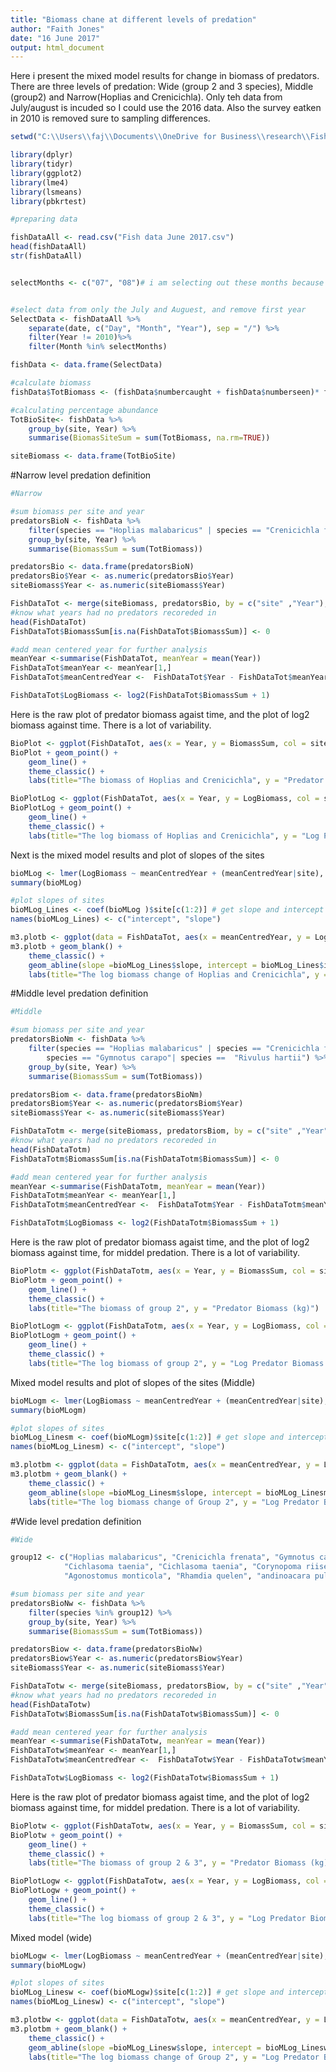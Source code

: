---
title: "Biomass chane at different levels of predation"
author: "Faith Jones"
date: "16 June 2017"
output: html_document
---

Here i present the mixed model results for change in biomass of predators. There
are three levels of predation: Wide (group 2 and 3 species), Middle (group2) and 
Narrow(Hoplias and Crenicichla). Only teh data from July/august is incuded so I 
could use the 2016 data. Also the survey eatken in 2010 is removed sure to sampling 
differences. 

```{r, include=FALSE}
setwd("C:\\Users\\faj\\Documents\\OneDrive for Business\\research\\FishPredation\\Data")

library(dplyr)
library(tidyr)
library(ggplot2)
library(lme4)
library(lsmeans)
library(pbkrtest)

#preparing data 

fishDataAll <- read.csv("Fish data June 2017.csv")
head(fishDataAll)
str(fishDataAll)


selectMonths <- c("07", "08")# i am selecting out these months because then i can use the last timepoint 


#select data from only the July and Auguest, and remove first year 
SelectData <- fishDataAll %>% 
	separate(date, c("Day", "Month", "Year"), sep = "/") %>%
	filter(Year != 2010)%>%
	filter(Month %in% selectMonths)

fishData <- data.frame(SelectData)

#calculate biomass
fishData$TotBiomass <- (fishData$numbercaught + fishData$numberseen)* fishData$weight

#calculating percentage abundance
TotBioSite<- fishData %>% 
	group_by(site, Year) %>%
	summarise(BiomasSiteSum = sum(TotBiomass, na.rm=TRUE))

siteBiomass <- data.frame(TotBioSite)

```

#Narrow level predation definition 

```{r, include=FALSE}
#Narrow

#sum biomass per site and year
predatorsBioN <- fishData %>% 
	filter(species == "Hoplias malabaricus" | species == "Crenicichla frenata") %>%
	group_by(site, Year) %>%
	summarise(BiomassSum = sum(TotBiomass))

predatorsBio <- data.frame(predatorsBioN)
predatorsBio$Year <- as.numeric(predatorsBio$Year)
siteBiomass$Year <- as.numeric(siteBiomass$Year)

FishDataTot <- merge(siteBiomass, predatorsBio, by = c("site" ,"Year"),all=TRUE) # this makes sure i 
#know what years had no predators recoreded in 
head(FishDataTot)
FishDataTot$BiomassSum[is.na(FishDataTot$BiomassSum)] <- 0

#add mean centered year for further analysis
meanYear <-summarise(FishDataTot, meanYear = mean(Year)) 
FishDataTot$meanYear <- meanYear[1,]
FishDataTot$meanCentredYear <-  FishDataTot$Year - FishDataTot$meanYear	

FishDataTot$LogBiomass <- log2(FishDataTot$BiomassSum + 1)

```

Here is the raw plot of predator biomass agaist time, and the plot of log2 biomass
against time. There is a lot of variability.
```{r}
BioPlot <- ggplot(FishDataTot, aes(x = Year, y = BiomassSum, col = site, group = site))
BioPlot + geom_point() +
	geom_line() +
	theme_classic() +
	labs(title="The biomass of Hoplias and Crenicichla", y = "Predator Biomass (kg)")

BioPlotLog <- ggplot(FishDataTot, aes(x = Year, y = LogBiomass, col = site, group = site))
BioPlotLog + geom_point() +
	geom_line() +
	theme_classic() +
	labs(title="The log biomass of Hoplias and Crenicichla", y = "Log Predator Biomass (kg)")

```

Next is the mixed model results and plot of slopes of the sites
```{r}
bioMLog <- lmer(LogBiomass ~ meanCentredYear + (meanCentredYear|site), data = FishDataTot)
summary(bioMLog)

#plot slopes of sites
bioMLog_Lines <- coef(bioMLog )$site[c(1:2)] # get slope and intercept of each line in model 3
names(bioMLog_Lines) <- c("intercept", "slope")

m3.plotb <- ggplot(data = FishDataTot, aes(x = meanCentredYear, y = LogBiomass)) # plot of model with varying intercept but not slope, but only main slope shown
m3.plotb + geom_blank() + 
	theme_classic() + 
	geom_abline(slope =bioMLog_Lines$slope, intercept = bioMLog_Lines$intercept) +
	labs(title="The log biomass change of Hoplias and Crenicichla", y = "Log Predator Biomass (kg)")

```

#Middle level predation definition 

```{r, include=FALSE}
#Middle

#sum biomass per site and year
predatorsBioNm <- fishData %>% 
	filter(species == "Hoplias malabaricus" | species == "Crenicichla frenata" | 
		species == "Gymnotus carapo"| species ==  "Rivulus hartii") %>%
	group_by(site, Year) %>%
	summarise(BiomassSum = sum(TotBiomass))

predatorsBiom <- data.frame(predatorsBioNm)
predatorsBiom$Year <- as.numeric(predatorsBiom$Year)
siteBiomass$Year <- as.numeric(siteBiomass$Year)

FishDataTotm <- merge(siteBiomass, predatorsBiom, by = c("site" ,"Year"),all=TRUE) # this makes sure i 
#know what years had no predators recoreded in 
head(FishDataTotm)
FishDataTotm$BiomassSum[is.na(FishDataTotm$BiomassSum)] <- 0

#add mean centered year for further analysis
meanYear <-summarise(FishDataTotm, meanYear = mean(Year)) 
FishDataTotm$meanYear <- meanYear[1,]
FishDataTotm$meanCentredYear <-  FishDataTotm$Year - FishDataTotm$meanYear	

FishDataTotm$LogBiomass <- log2(FishDataTotm$BiomassSum + 1)
```

Here is the raw plot of predator biomass agaist time, and the plot of log2 biomass
against time, for middel predation. There is a lot of variability.
```{r}
BioPlotm <- ggplot(FishDataTotm, aes(x = Year, y = BiomassSum, col = site, group = site))
BioPlotm + geom_point() +
	geom_line() +
	theme_classic() +
	labs(title="The biomass of group 2", y = "Predator Biomass (kg)")

BioPlotLogm <- ggplot(FishDataTotm, aes(x = Year, y = LogBiomass, col = site))
BioPlotLogm + geom_point() +
	geom_line() +
	theme_classic() +
	labs(title="The log biomass of group 2", y = "Log Predator Biomass (kg)")

```


Mixed model results and plot of slopes of the sites (Middle)
```{r}
bioMLogm <- lmer(LogBiomass ~ meanCentredYear + (meanCentredYear|site), data = FishDataTotm)
summary(bioMLogm)

#plot slopes of sites
bioMLog_Linesm <- coef(bioMLogm)$site[c(1:2)] # get slope and intercept of each line in model 3
names(bioMLog_Linesm) <- c("intercept", "slope")

m3.plotbm <- ggplot(data = FishDataTotm, aes(x = meanCentredYear, y = LogBiomass)) # plot of model with varying intercept but not slope, but only main slope shown
m3.plotbm + geom_blank() + 
	theme_classic() + 
	geom_abline(slope =bioMLog_Linesm$slope, intercept = bioMLog_Linesm$intercept) +
	labs(title="The log biomass change of Group 2", y = "Log Predator Biomass (kg)")

```

#Wide level predation definition 

```{r, include=FALSE}
#Wide

group12 <- c("Hoplias malabaricus", "Crenicichla frenata", "Gymnotus carapo", "Anablepsoides hartii",
			"Cichlasoma taenia", "Cichlasoma taenia", "Corynopoma riisei", "Roeboides dientonito", 
			"Agonostomus monticola", "Rhamdia quelen", "andinoacara pulcher", "Hemigrammus unilineatus", "Rivulus hartii")

#sum biomass per site and year
predatorsBioNw <- fishData %>% 
	filter(species %in% group12) %>%
	group_by(site, Year) %>%
	summarise(BiomassSum = sum(TotBiomass))

predatorsBiow <- data.frame(predatorsBioNw)
predatorsBiow$Year <- as.numeric(predatorsBiow$Year)
siteBiomass$Year <- as.numeric(siteBiomass$Year)

FishDataTotw <- merge(siteBiomass, predatorsBiow, by = c("site" ,"Year"),all=TRUE) # this makes sure i 
#know what years had no predators recoreded in 
head(FishDataTotw)
FishDataTotw$BiomassSum[is.na(FishDataTotw$BiomassSum)] <- 0

#add mean centered year for further analysis
meanYear <-summarise(FishDataTotw, meanYear = mean(Year)) 
FishDataTotw$meanYear <- meanYear[1,]
FishDataTotw$meanCentredYear <-  FishDataTotw$Year - FishDataTotw$meanYear	

FishDataTotw$LogBiomass <- log2(FishDataTotw$BiomassSum + 1)
```

Here is the raw plot of predator biomass agaist time, and the plot of log2 biomass
against time, for middel predation. There is a lot of variability.
```{r}
BioPlotw <- ggplot(FishDataTotw, aes(x = Year, y = BiomassSum, col = site, group = site))
BioPlotw + geom_point() +
	geom_line() +
	theme_classic() +
	labs(title="The biomass of group 2 & 3", y = "Predator Biomass (kg)")

BioPlotLogw <- ggplot(FishDataTotw, aes(x = Year, y = LogBiomass, col = site))
BioPlotLogw + geom_point() +
	geom_line() +
	theme_classic() +
	labs(title="The log biomass of group 2 & 3", y = "Log Predator Biomass (kg)")

```

Mixed model (wide)
```{r}
bioMLogw <- lmer(LogBiomass ~ meanCentredYear + (meanCentredYear|site), data = FishDataTotw)
summary(bioMLogw)

#plot slopes of sites
bioMLog_Linesw <- coef(bioMLogw)$site[c(1:2)] # get slope and intercept of each line in model 3
names(bioMLog_Linesw) <- c("intercept", "slope")

m3.plotbw <- ggplot(data = FishDataTotw, aes(x = meanCentredYear, y = LogBiomass)) # plot of model with varying intercept but not slope, but only main slope shown
m3.plotbm + geom_blank() + 
	theme_classic() + 
	geom_abline(slope =bioMLog_Linesw$slope, intercept = bioMLog_Linesw$intercept) +
	labs(title="The log biomass change of Group 2", y = "Log Predator Biomass (kg)")

```
